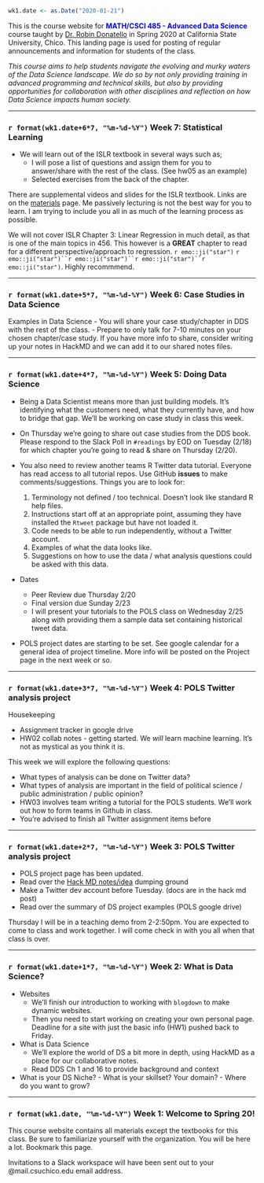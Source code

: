 <br>

```r
wk1.date <- as.Date("2020-01-21")
```

This is the course website for <span style="color:blue">**MATH/CSCI 485 - Advanced Data Science**</span> course taught by [Dr. Robin Donatello](www.norcalbiostat.com) in Spring 2020 at California State University, Chico. This landing page is used for posting of regular announcements and information for students of the class. 

_This course aims to help students navigate the evolving and murky waters of the Data Science landscape. We do so by not only providing training in advanced programming and technical skills, but also by providing opportunities for collaboration with other disciplines and reflection on how Data Science impacts human society._

----

### `r format(wk1.date+6*7, "%m-%d-%Y")` Week 7: Statistical Learning

     
* We will learn out of the ISLR textbook in several ways such as;  
    - I will pose a list of questions and assign them for you to answer/share with the rest of the class. (See hw05 as an example)
    - Selected exercises from the back of the chapter.

There are supplemental videos and slides for the ISLR textbook. Links are on the [materials](materials.html) page. Me passively lecturing is not the best way for you to learn. I am trying to include you all in as much of the learning process as possible. 

We will not cover ISLR Chapter 3: Linear Regression in much detail, as that is one of the main topics in 456. This however is a **GREAT** chapter to read for a different perspective/approach to regression. `r emo::ji("star")` `r emo::ji("star")``r emo::ji("star")``r emo::ji("star")``r emo::ji("star")`. Highly recommmend. 

----

### `r format(wk1.date+5*7, "%m-%d-%Y")` Week 6: Case Studies in Data Science

Examples in Data Science
  - You will share your case study/chapter in DDS with the rest of the class. 
  - Prepare to only talk for 7-10 minutes on your chosen chapter/case study. If you have more info 
    to share, consider writing up your notes in HackMD and we can add it to our shared notes files.
   

----

### `r format(wk1.date+4*7, "%m-%d-%Y")` Week 5: Doing Data Science

* Being a Data Scientist means more than just building models. It's identifying what the customers need, what they currently have, and how to bridge that gap. We'll be working on case study in class this week. 

* On Thursday we're going to share out case studies from the DDS book. Please respond to the Slack Poll in `#readings` by EOD on Tuesday (2/18) for which chapter you're going to read & share on Thursday (2/20). 

* You also need to review another teams R Twitter data tutorial. Everyone has read access to all tutorial repos. Use GitHub **issues** to make comments/suggestions.  Things you are to look for: 

    1. Terminology not defined / too technical. Doesn't look like standard R help files. 
    2. Instructions start off at an appropriate point, assuming they have installed the `Rtweet` package but have not loaded it. 
    3. Code needs to be able to run independently, without a Twitter account. 
    4. Examples of what the data looks like. 
    5. Suggestions on how to use the data / what analysis questions could be asked with this data. 


* Dates
    - Peer Review due Thursday 2/20
    - Final version due Sunday 2/23
    - I will present your tutorials to the POLS class on Wednesday 2/25 along with providing them a sample data set containing historical tweet data. 

* POLS project dates are starting to be set. See google calendar for a general idea of project timeline. More info will be posted on the Project page in the next week or so. 


----

### `r format(wk1.date+3*7, "%m-%d-%Y")` Week 4: POLS Twitter analysis project

Housekeeping

* Assignment tracker in google drive
* HW02 collab notes - getting started. We *will* learn machine learning. It's not as mystical as you think it is.  

This week we will explore the following questions: 

* What types of analysis can be done on Twitter data? 
* What types of analysis are important in the field of political science / public administration / public opinion? 
* HW03 involves team writing a tutorial for the POLS students. We'll work out how to form teams in Github in class. 
* You're advised to finish all Twitter assignment items before 

----

### `r format(wk1.date+2*7, "%m-%d-%Y")` Week 3: POLS Twitter analysis project 

* POLS project page has been updated. 
* Read over the [Hack MD notes/idea](https://hackmd.io/@norcalbiostat/data485-twitter) dumping ground
* Make a Twitter dev account before Tuesday. (docs are in the hack md post)
* Read over the summary of DS project examples (POLS google drive)
    
Thursday I will be in a teaching demo from 2-2:50pm. You are expected to come to class and work together. 
I will come check in with you all when that class is over. 

----


### `r format(wk1.date+1*7, "%m-%d-%Y")` Week 2: What is Data Science? 

* Websites
    - We'll finish our introduction to working with `blogdown` to make dynamic websites. 
    - Then you need to start working on creating your own personal page. Deadline for a site with just the basic info (HW1) pushed back to Friday. 

* What is Data Science
    - We'll explore the world of DS a bit more in depth, using HackMD as a place for our collaborative notes.
    - Read DDS Ch 1 and 16 to provide background and context

* What is your DS Niche? 
        - What is your skillset? Your domain? 
        - Where do you want to grow? 

----

### `r format(wk1.date, "%m-%d-%Y")` Week 1: Welcome to Spring 20!

This course website contains all materials except the textbooks for this class. Be sure to familiarize yourself with the organization. You will be here a lot. Bookmark this page.

Invitations to a Slack workspace will have been sent out to your @mail.csuchico.edu email address. 

